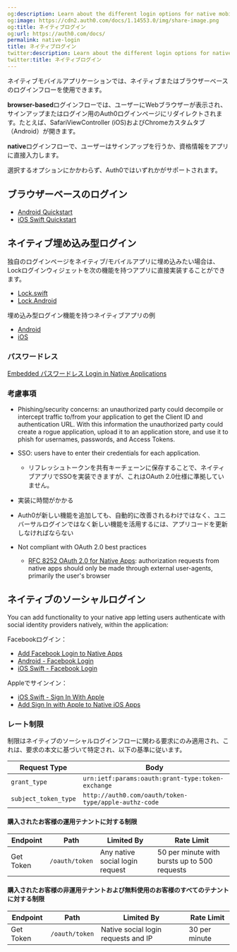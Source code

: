 ```yaml
---
og:description: Learn about the different login options for native mobile applications.
og:image: https://cdn2.auth0.com/docs/1.14553.0/img/share-image.png
og:title: ネイティブログイン
og:url: https://auth0.com/docs/
permalink: native-login
title: ネイティブログイン
twitter:description: Learn about the different login options for native mobile applications.
twitter:title: ネイティブログイン
---
```


ネイティブモバイルアプリケーションでは、ネイティブまたはブラウザーベースのログインフローを使用できます。

**browser-based**ログインフローでは、ユーザーにWebブラウザーが表示され、サインアップまたはログイン用のAuth0ログインページにリダイレクトされます。たとえば、SafariViewController (iOS)およびChromeカスタムタブ（Android）が開きます。

**native**ログインフローで、ユーザーはサインアップを行うか、資格情報をアプリに直接入力します。

選択するオプションにかかわらず、Auth0ではいずれかがサポートされます。

## ブラウザーベースのログイン

* [Android Quickstart](/docs/quickstart/native/android)
* [iOS Swift Quickstart](/docs/quickstart/native/ios-swift)

## ネイティブ埋め込み型ログイン

独自のログインページをネイティブ/モバイルアプリに埋め込みたい場合は、Lockログインウィジェットを次の機能を持つアプリに直接実装することができます。

* [Lock.swift](/docs/libraries/lock-swift)
* [Lock.Android](/docs/libraries/lock-android)

埋め込み型ログイン機能を持つネイティブアプリの例

* [Android](https://github.com/auth0-samples/auth0-android-sample/tree/embedded-login)
* [iOS](https://github.com/auth0-samples/auth0-ios-swift-sample/tree/embedded-login/01-Embedded-Login)

### パスワードレス

[Embedded パスワードレス Login in Native Applications](/docs/authenticate/passwordless/implement-login/embedded-login/native)

### 考慮事項

* Phishing/security concerns: an unauthorized party could decompile or intercept traffic to/from your application to get the <Tooltip tip="Client ID: Identification value given to your registered resource from Auth0." cta="View Glossary" href="/docs/glossary?term=Client+ID">Client ID</Tooltip> and authentication URL. With this information the unauthorized party could create a rogue application, upload it to an application store, and use it to phish for usernames, passwords, and <Tooltip tip="Access Token: Authorization credential, in the form of an opaque string or JWT, used to access an API." cta="View Glossary" href="/docs/glossary?term=Access+Tokens">Access Tokens</Tooltip>.
* <Tooltip tip="Single Sign-On (SSO): Service that, after a user logs into one applicaton, automatically logs that user in to other applications." cta="View Glossary" href="/docs/glossary?term=SSO">SSO</Tooltip>: users have to enter their credentials for each application.

  + リフレッシュトークンを共有キーチェーンに保存することで、ネイティブアプリでSSOを実装できますが、これはOAuth 2.0仕様に準拠していません。
* 実装に時間がかかる
* Auth0が新しい機能を追加しても、自動的に改善されるわけではなく、ユニバーサルログインではなく新しい機能を活用するには、アプリコードを更新しなければならない
* Not compliant with <Tooltip tip="OAuth 2.0: Authorization framework that defines authorization protocols and workflows." cta="View Glossary" href="/docs/glossary?term=OAuth+2.0">OAuth 2.0</Tooltip> best practices

  + [RFC 8252 OAuth 2.0 for Native Apps](https://tools.ietf.org/html/rfc8252): authorization requests from native apps should only be made through external user-agents, primarily the user's browser

## ネイティブのソーシャルログイン

You can add functionality to your native app letting users authenticate with social <Tooltip tip="Identity Provider (IdP): Service that stores and manages digital identities." cta="View Glossary" href="/docs/glossary?term=identity+providers">identity providers</Tooltip> natively, within the application:

Facebookログイン：

* [Add Facebook Login to Native Apps](/docs/authenticate/identity-providers/social-identity-providers/facebook-native)
* [Android - Facebook Login](/docs/quickstart/native/android-facebook-login)
* [iOS Swift - Facebook Login](/docs/quickstart/native/ios-swift)

Appleでサインイン：

* [iOS Swift - Sign In With Apple](/docs/quickstart/native/ios-swift)
* [Add Sign In with Apple to Native iOS Apps](/docs/authenticate/identity-providers/social-identity-providers/apple-native)

### レート制限

制限はネイティブのソーシャルログインフローに関わる要求にのみ適用され、これは、要求の本文に基づいて特定され、以下の基準に従います。

<table class="table"><thead>
<tr>
<th>Request Type</th>
<th>Body</th>
</tr>
</thead>
<tbody>
<tr>
<td><code>grant_type</code></td>
<td><code>urn:ietf:params:oauth:grant-type:token-exchange</code></td>
</tr>
<tr>
<td><code>subject_token_type</code></td>
<td><code>http://auth0.com/oauth/token-type/apple-authz-code</code></td>
</tr>
</tbody>
</table>

#### 購入されたお客様の運用テナントに対する制限

<table class="table"><thead>
<tr>
<th>Endpoint</th>
<th>Path</th>
<th>Limited By</th>
<th>Rate Limit</th>
</tr>
</thead>
<tbody>
<tr>
<td>Get Token</td>
<td><code>/oauth/token</code></td>
<td>Any native social login request</td>
<td>50 per minute with bursts up to 500 requests</td>
</tr>
</tbody>
</table>

#### 購入されたお客様の非運用テナントおよび無料使用のお客様のすべてのテナントに対する制限

<table class="table"><thead>
<tr>
<th>Endpoint</th>
<th>Path</th>
<th>Limited By</th>
<th>Rate Limit</th>
</tr>
</thead>
<tbody>
<tr>
<td>Get Token</td>
<td><code>/oauth/token</code></td>
<td>Native social login requests and IP</td>
<td>30 per minute</td>
</tr>
</tbody>
</table>